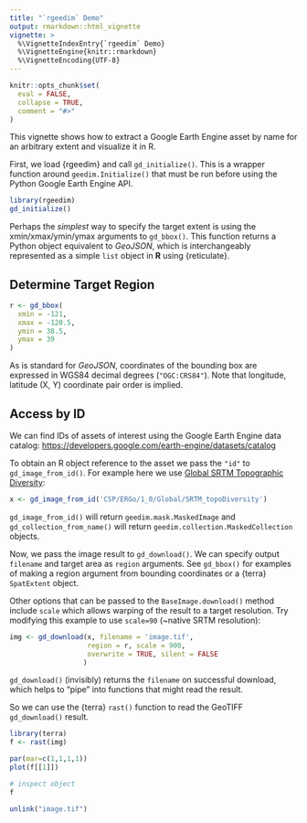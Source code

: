 ```yaml
---
title: "`rgeedim` Demo"
output: rmarkdown::html_vignette
vignette: >
  %\VignetteIndexEntry{`rgeedim` Demo}
  %\VignetteEngine{knitr::rmarkdown}
  %\VignetteEncoding{UTF-8}
---
```


```r
knitr::opts_chunk$set(
  eval = FALSE,
  collapse = TRUE,
  comment = "#>"
)
```

This vignette shows how to extract a Google Earth Engine asset by name for an arbitrary extent and visualize it in R.

First, we load {rgeedim} and call `gd_initialize()`. This is a wrapper function around `geedim.Initialize()` that must be run before using the Python Google Earth Engine API.

```r
library(rgeedim)
gd_initialize()
```

Perhaps the _simplest_ way to specify the target extent is using the xmin/xmax/ymin/ymax arguments to `gd_bbox()`. This function returns a Python object equivalent to _GeoJSON_, which is interchangeably represented as a simple `list` object in **R** using {reticulate}. 

## Determine Target Region

```r
r <- gd_bbox(
  xmin = -121,
  xmax = -120.5,
  ymin = 38.5,
  ymax = 39
)
```

As is standard for _GeoJSON_, coordinates of the bounding box are expressed in WGS84 decimal degrees (`"OGC:CRS84"`). Note that longitude, latitude (X, Y) coordinate pair order is implied.

## Access by ID

We can find IDs of assets of interest using the Google Earth Engine data catalog: <https://developers.google.com/earth-engine/datasets/catalog>

To obtain an R object reference to the asset we pass the `"id"` to `gd_image_from_id()`. For example here we use [Global SRTM Topographic Diversity](https://developers.google.com/earth-engine/datasets/catalog/CSP_ERGo_1_0_Global_SRTM_topoDiversity):

```r
x <- gd_image_from_id('CSP/ERGo/1_0/Global/SRTM_topoDiversity')
```

`gd_image_from_id()` will return `geedim.mask.MaskedImage` and `gd_collection_from_name()` will return `geedim.collection.MaskedCollection` objects.

Now, we pass the image result to `gd_download()`. We can specify output `filename` and target area as `region` arguments. See `gd_bbox()` for examples of making a region argument from bounding coordinates or a {terra} `SpatExtent` object.

Other options that can be passed to the `BaseImage.download()` method include `scale` which allows warping of the result to a target resolution. Try modifying this example to use `scale=90` (~native SRTM resolution):

```r
img <- gd_download(x, filename = 'image.tif',
                   region = r, scale = 900,
                   overwrite = TRUE, silent = FALSE
                  )
```

`gd_download()` (invisibly) returns the `filename` on successful download, which helps to "pipe" into functions that might read the result.

So we can use the {terra} ` rast()` function to read the GeoTIFF `gd_download()` result. 

```r
library(terra)
f <- rast(img)
```

```r
par(mar=c(1,1,1,1))
plot(f[[1]])

# inspect object
f
```

```r
unlink("image.tif")
```
